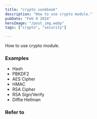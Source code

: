 ```yaml
---
title: "crypto cookbook"
description: "How to use crypto module."
pubDate: "Feb 9 2024"
heroImage: "/post_img.webp"
tags: ["crypto", "security"]

---
```


How to use crypto module.

### Examples

* Hash
* PBKDF2
* AES Cipher
* HMAC
* RSA Cipher
* RSA Sign/Verify
* Diffie Hellman

### Refer to

  <HorizontalCard
    title="crypto-cookbook-ts"
    img="/post_img.webp"
    desc="How to use node:crypto module for Node.js"
    url="https://github.com/rising3/crypto-cookbook-ts"
  />
  <div class="divider my-0"></div>
  <HorizontalCard
    title="crypto-cookbook-kt"
    img="/post_img.webp"
    desc="How to use javax.crypto for Java."
    url="https://github.com/rising3/crypto-cookbook-kt"
  />
  <div class="divider my-0"></div>
